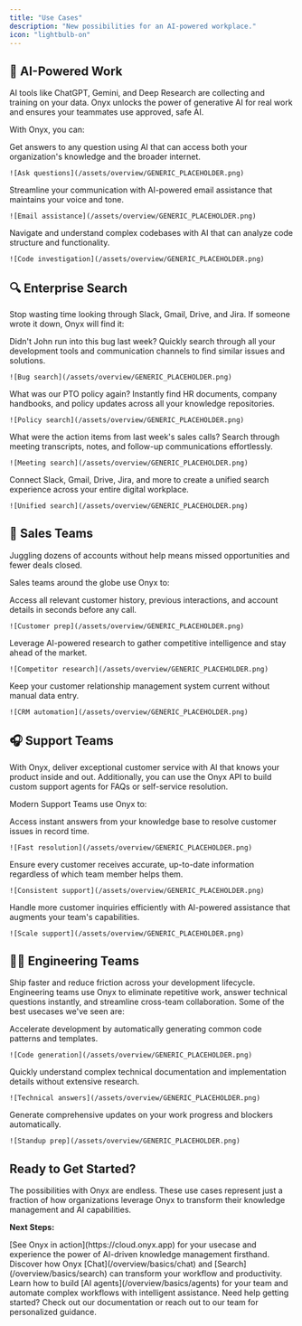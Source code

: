 ```yaml
---
title: "Use Cases"
description: "New possibilities for an AI-powered workplace."
icon: "lightbulb-on"
---
```


## 🤖 AI-Powered Work
AI tools like ChatGPT, Gemini, and Deep Research are collecting and training on your data. Onyx unlocks the power of generative AI for real work and ensures your teammates use approved, safe AI.

With Onyx, you can:

<AccordionGroup>
  <Accordion title="Ask questions about the world">
    Get answers to any question using AI that can access both your organization's knowledge and the broader internet.
    
    ![Ask questions](/assets/overview/GENERIC_PLACEHOLDER.png)
  </Accordion>

  <Accordion title="Draft, revise, or completely re-write your emails">
    Streamline your communication with AI-powered email assistance that maintains your voice and tone.
    
    ![Email assistance](/assets/overview/GENERIC_PLACEHOLDER.png)
  </Accordion>

  <Accordion title="Investigate your codebase">
    Navigate and understand complex codebases with AI that can analyze code structure and functionality.
    
    ![Code investigation](/assets/overview/GENERIC_PLACEHOLDER.png)
  </Accordion>
</AccordionGroup>


## 🔍 Enterprise Search
Stop wasting time looking through Slack, Gmail, Drive, and Jira. If someone wrote it down, Onyx will find it:

<AccordionGroup>
  <Accordion title="Find past bug reports and technical issues">
    Didn't John run into this bug last week? Quickly search through all your development tools and communication channels to find similar issues and solutions.
    
    ![Bug search](/assets/overview/GENERIC_PLACEHOLDER.png)
  </Accordion>

  <Accordion title="Access company policies and procedures">
    What was our PTO policy again? Instantly find HR documents, company handbooks, and policy updates across all your knowledge repositories.
    
    ![Policy search](/assets/overview/GENERIC_PLACEHOLDER.png)
  </Accordion>

  <Accordion title="Retrieve meeting notes and action items">
    What were the action items from last week's sales calls? Search through meeting transcripts, notes, and follow-up communications effortlessly.
    
    ![Meeting search](/assets/overview/GENERIC_PLACEHOLDER.png)
  </Accordion>

  <Accordion title="Search across all your tools">
    Connect Slack, Gmail, Drive, Jira, and more to create a unified search experience across your entire digital workplace.
    
    ![Unified search](/assets/overview/GENERIC_PLACEHOLDER.png)
  </Accordion>
</AccordionGroup>


## 💼 Sales Teams
Juggling dozens of accounts without help means missed opportunities and fewer deals closed. 

Sales teams around the globe use Onyx to:

<AccordionGroup>
  <Accordion title="Instantly get up to speed before a customer call">
    Access all relevant customer history, previous interactions, and account details in seconds before any call.
    
    ![Customer prep](/assets/overview/GENERIC_PLACEHOLDER.png)
  </Accordion>

  <Accordion title="Investigate their competitors with Deep Research">
    Leverage AI-powered research to gather competitive intelligence and stay ahead of the market.
    
    ![Competitor research](/assets/overview/GENERIC_PLACEHOLDER.png)
  </Accordion>

  <Accordion title="Automatically update their CRM">
    Keep your customer relationship management system current without manual data entry.
    
    ![CRM automation](/assets/overview/GENERIC_PLACEHOLDER.png)
  </Accordion>
</AccordionGroup>

## 🎧 Support Teams
With Onyx, deliver exceptional customer service with AI that knows your product inside and out.
Additionally, you can use the Onyx API to build custom support agents for FAQs or self-service resolution.

Modern Support Teams use Onyx to:

<AccordionGroup>
  <Accordion title="Resolve tickets faster">
    Access instant answers from your knowledge base to resolve customer issues in record time.
    
    ![Fast resolution](/assets/overview/GENERIC_PLACEHOLDER.png)
  </Accordion>

  <Accordion title="Provide consistent answers">
    Ensure every customer receives accurate, up-to-date information regardless of which team member helps them.
    
    ![Consistent support](/assets/overview/GENERIC_PLACEHOLDER.png)
  </Accordion>

  <Accordion title="Scale their support without growing headcount">
    Handle more customer inquiries efficiently with AI-powered assistance that augments your team's capabilities.
    
    ![Scale support](/assets/overview/GENERIC_PLACEHOLDER.png)
  </Accordion>
</AccordionGroup>

## 👩‍💻 Engineering Teams
Ship faster and reduce friction across your development lifecycle. Engineering teams use Onyx to eliminate repetitive work, answer technical questions instantly, and streamline cross-team collaboration.
Some of the best usecases we've seen are:

<AccordionGroup>
  <Accordion title="Generate boilerplate code and reduce repetitive tasks">
    Accelerate development by automatically generating common code patterns and templates.
    
    ![Code generation](/assets/overview/GENERIC_PLACEHOLDER.png)
  </Accordion>

  <Accordion title="Get instant answers about APIs, libraries, and technical specs">
    Quickly understand complex technical documentation and implementation details without extensive research.
    
    ![Technical answers](/assets/overview/GENERIC_PLACEHOLDER.png)
  </Accordion>

  <Accordion title="Prep for standups with automated progress summaries">
    Generate comprehensive updates on your work progress and blockers automatically.
    
    ![Standup prep](/assets/overview/GENERIC_PLACEHOLDER.png)
  </Accordion>
</AccordionGroup>

## Ready to Get Started?

The possibilities with Onyx are endless. These use cases represent just a fraction of how organizations leverage Onyx to transform their knowledge management and AI capabilities.

**Next Steps:**

<Columns cols={2}>
  <Card title="Try Onyx Now" icon="rocket">
    [See Onyx in action](https://cloud.onyx.app) for your usecase and experience the power of AI-driven knowledge management firsthand.
  </Card>
  <Card title="Learn the Basics" icon="graduation-cap">
    Discover how Onyx [Chat](/overview/basics/chat) and [Search](/overview/basics/search) can transform your workflow and productivity.
  </Card>
</Columns>

<Columns cols={2}>
  <Card title="Build AI Agents" icon="robot">
    Learn how to build [AI agents](/overview/basics/agents) for your team and automate complex workflows with intelligent assistance.
  </Card>
  <Card title="Get Support" icon="question-circle">
    Need help getting started? Check out our documentation or reach out to our team for personalized guidance.
  </Card>
</Columns> 